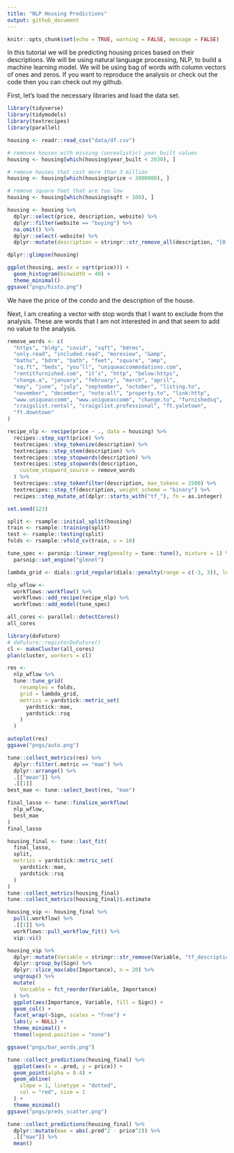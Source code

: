 ```yaml
---
title: "NLP Housing Predictions"
output: github_document
---
```


```r
knitr::opts_chunk$set(echo = TRUE, warning = FALSE, message = FALSE)
```

In this tutorial we will be predicting housing prices based on their descriptions. We will be using natural language processing, NLP, to build a machine learning model. We will be using bag of words with column vectors of ones and zeros. If you want to reproduce the analysis or check out the code then you can check out my github.

First, let's load the necessary libraries and load the data set. 

```r
library(tidyverse)
library(tidymodels)
library(textrecipes)
library(parallel)
```

```r
housing <- readr::read_csv("data/df.csv")
```

```r
# removes houses with missing (unrealistic) year_built values
housing <- housing[which(housing$year_built < 2030), ]

# remove houses that cost more than 3 million
housing <- housing[which(housing$price < 3000000), ]

# remove square feet that are too low
housing <- housing[which(housing$sqft > 100), ]

housing <- housing %>%
  dplyr::select(price, description, website) %>%
  dplyr::filter(website == "buying") %>%
  na.omit() %>%
  dplyr::select(-website) %>%
  dplyr::mutate(description = stringr::str_remove_all(description, "[0-9]+"))

dplyr::glimpse(housing)

ggplot(housing, aes(x = sqrt(price))) +
  geom_histogram(binwidth = 40) +
  theme_minimal()
ggsave("pngs/histo.png")
```

We have the price of the condo and the description of the house. 

Next, I am creating a vector with stop words that I want to exclude from the analysis. These are words that I am not interested in and that seem to add no value to the analysis.

```r
remove_words <- c(
  "https", "bldg", "covid", "sqft", "bdrms",
  "only.read", "included.read", "moreview", "&amp",
  "baths", "bdrm", "bath", "feet", "square", "amp",
  "sq.ft", "beds", "you’ll", "uniqueaccommodations.com",
  "rentitfurnished.com", "it’s", "http", "below:https",
  "change.a", "january", "february", "march", "april",
  "may", "june", "july", "september", "october", "listing.to",
  "november", "december", "note:all", "property.to", "link:http",
  "www.uniqueaccomm", "www.uniqueaccomm", "change.to", "furnishedsq",
  "craigslist.rental", "craigslist.professional", "ft.yaletown",
  "ft.downtown"
)

recipe_nlp <- recipe(price ~ ., data = housing) %>%
  recipes::step_sqrt(price) %>%
  textrecipes::step_tokenize(description) %>%
  textrecipes::step_stem(description) %>%
  textrecipes::step_stopwords(description) %>%
  textrecipes::step_stopwords(description,
    custom_stopword_source = remove_words
  ) %>%
  textrecipes::step_tokenfilter(description, max_tokens = 2500) %>%
  textrecipes::step_tf(description, weight_scheme = "binary") %>%
  recipes::step_mutate_at(dplyr::starts_with("tf_"), fn = as.integer)
```

```r
set.seed(123)

split <- rsample::initial_split(housing)
train <- rsample::training(split)
test <- rsample::testing(split)
folds <- rsample::vfold_cv(train, v = 10)
```

```r
tune_spec <- parsnip::linear_reg(penalty = tune::tune(), mixture = 1) %>%
  parsnip::set_engine("glmnet")

lambda_grid <- dials::grid_regular(dials::penalty(range = c(-3, 3)), levels = 100)

nlp_wflow <-
  workflows::workflow() %>%
  workflows::add_recipe(recipe_nlp) %>%
  workflows::add_model(tune_spec)

all_cores <- parallel::detectCores()
all_cores

library(doFuture)
# doFuture::registerDoFuture()
cl <- makeCluster(all_cores)
plan(cluster, workers = cl)
```

```r
res <-
  nlp_wflow %>%
  tune::tune_grid(
    resamples = folds,
    grid = lambda_grid,
    metrics = yardstick::metric_set(
      yardstick::mae,
      yardstick::rsq
    )
  )

autoplot(res)
ggsave("pngs/auto.png")

tune::collect_metrics(res) %>%
  dplyr::filter(.metric == "mae") %>%
  dplyr::arrange() %>%
  .[["mean"]] %>%
  .[[1]]
best_mae <- tune::select_best(res, "mae")

final_lasso <- tune::finalize_workflow(
  nlp_wflow,
  best_mae
)
final_lasso
```

```r
housing_final <- tune::last_fit(
  final_lasso,
  split,
  metrics = yardstick::metric_set(
    yardstick::mae,
    yardstick::rsq
  )
)
tune::collect_metrics(housing_final)
tune::collect_metrics(housing_final)$.estimate
```

```r
housing_vip <- housing_final %>%
  pull(.workflow) %>%
  .[[1]] %>%
  workflows::pull_workflow_fit() %>%
  vip::vi()
```

```r
housing_vip %>%
  dplyr::mutate(Variable = stringr::str_remove(Variable, "tf_description_")) %>%
  dplyr::group_by(Sign) %>%
  dplyr::slice_max(abs(Importance), n = 20) %>%
  ungroup() %>%
  mutate(
    Variable = fct_reorder(Variable, Importance)
  ) %>%
  ggplot(aes(Importance, Variable, fill = Sign)) +
  geom_col() +
  facet_wrap(~Sign, scales = "free") +
  labs(y = NULL) +
  theme_minimal() +
  theme(legend.position = "none")

ggsave("pngs/bar_words.png")
```

```r
tune::collect_predictions(housing_final) %>%
  ggplot(aes(x = .pred, y = price)) +
  geom_point(alpha = 0.4) +
  geom_abline(
    slope = 1, linetype = "dotted",
    col = "red", size = 1
  ) +
  theme_minimal()
ggsave("pngs/preds_scatter.png")

tune::collect_predictions(housing_final) %>%
  dplyr::mutate(mae = abs(.pred^2 - price^2)) %>%
  .[["mae"]] %>%
  mean()
```

